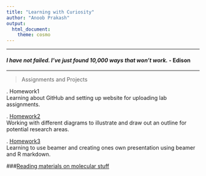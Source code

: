 ```yaml
---
title: "Learning with Curiosity"
author: "Anoob Prakash"
output: 
  html_document: 
    theme: cosmo
---
```

***
#### _I have not failed. I've just found 10,000 ways that won't work._ - Edison
***
>Assignments and Projects

 .\ Homework1  
 Learning about GitHub and setting up website for uploading lab assignments.

 .\ [Homework2](homework2.html)  
 Working with different diagrams to illustrate and draw out an outline for potential research areas.
 
  .\ [Homework3](NotesBeamer.pdf)  
Learning to use beamer and creating ones own presentation using beamer and R markdown.  


###[Reading materials on molecular stuff](https://www.molecularecologist.com)